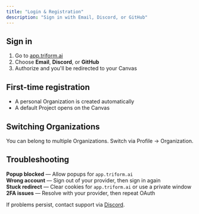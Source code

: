 ```yaml
---
title: "Login & Registration"
description: "Sign in with Email, Discord, or GitHub"
---
```


## Sign in

1. Go to [app.triform.ai](https://app.triform.ai)
2. Choose **Email**, **Discord**, or **GitHub**
3. Authorize and you'll be redirected to your Canvas

## First-time registration

- A personal Organization is created automatically
- A default Project opens on the Canvas

## Switching Organizations

You can belong to multiple Organizations. Switch via Profile → Organization.

## Troubleshooting

**Popup blocked** — Allow popups for `app.triform.ai`  
**Wrong account** — Sign out of your provider, then sign in again  
**Stuck redirect** — Clear cookies for `app.triform.ai` or use a private window  
**2FA issues** — Resolve with your provider, then repeat OAuth

If problems persist, contact support via [Discord](https://discord.gg/triform).

